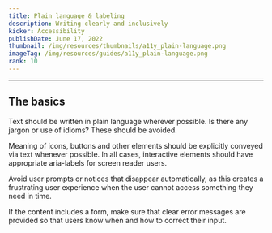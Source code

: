 ```yaml
---
title: Plain language & labeling
description: Writing clearly and inclusively
kicker: Accessibility
publishDate: June 17, 2022
thumbnail: /img/resources/thumbnails/a11y_plain-language.png
imageTag: /img/resources/guides/a11y_plain-language.png
rank: 10
---
```


---

## The basics

Text should be written in plain language wherever possible. Is there any jargon or use of idioms? These should be avoided.

Meaning of icons, buttons and other elements should be explicitly conveyed via text whenever possible. In all cases, interactive elements should have appropriate aria-labels for screen reader users.

Avoid user prompts or notices that disappear automatically, as this creates a frustrating user experience when the user cannot access something they need in time.

If the content includes a form, make sure that clear error messages are provided so that users know when and how to correct their input.

